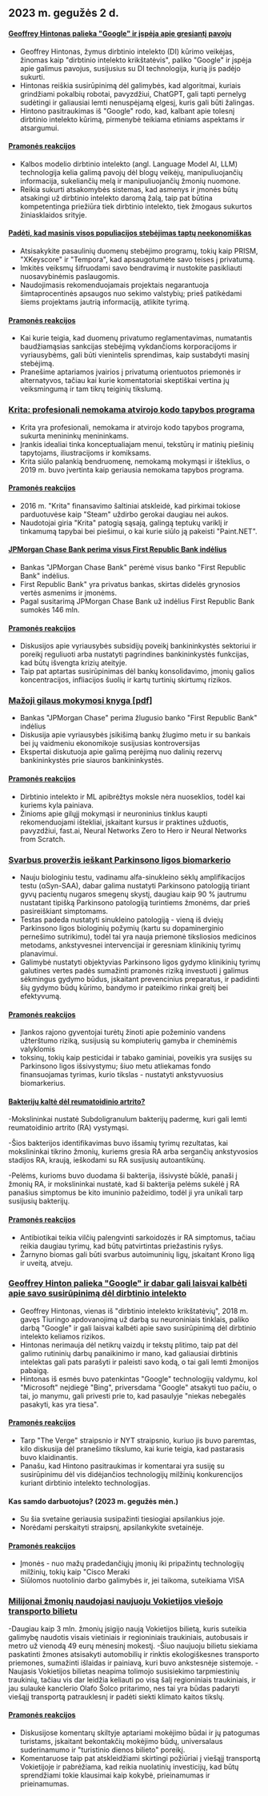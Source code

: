 

<CallToAction />

<Steps>

## 2023 m. gegužės 2 d.

#### [Geoffrey Hintonas palieka "Google" ir įspėja apie gresiantį pavojų](https://www.nytimes.com/2023/05/01/technology/ai-google-chatbot-engineer-quits-hinton.html)

- Geoffrey Hintonas, žymus dirbtinio intelekto (DI) kūrimo veikėjas, žinomas kaip "dirbtinio intelekto krikštatėvis", paliko "Google" ir įspėja apie galimus pavojus, susijusius su DI technologija, kurią jis padėjo sukurti.
- Hintonas reiškia susirūpinimą dėl galimybės, kad algoritmai, kuriais grindžiami pokalbių robotai, pavyzdžiui, ChatGPT, gali tapti pernelyg sudėtingi ir galiausiai lemti nenuspėjamą elgesį, kuris gali būti žalingas.
- Hintono pasitraukimas iš "Google" rodo, kad, kalbant apie tolesnį dirbtinio intelekto kūrimą, pirmenybė teikiama etiniams aspektams ir atsargumui.

#### [Pramonės reakcijos](http://news.ycombinator.com/item?id=35771104)

- Kalbos modelio dirbtinio intelekto (angl. Language Model AI, LLM) technologija kelia galimą pavojų dėl blogų veikėjų, manipuliuojančių informacija, sukeliančių melą ir manipuliuojančių žmonių nuomone.
- Reikia sukurti atsakomybės sistemas, kad asmenys ir įmonės būtų atsakingi už dirbtinio intelekto daromą žalą, taip pat būtina kompetentinga priežiūra tiek dirbtinio intelekto, tiek žmogaus sukurtos žiniasklaidos srityje.

#### [Padėti, kad masinis visos populiacijos stebėjimas taptų neekonomiškas](https://prism-break.org/en/)

- Atsisakykite pasaulinių duomenų stebėjimo programų, tokių kaip PRISM, "XKeyscore" ir "Tempora", kad apsaugotumėte savo teises į privatumą.
- Imkitės veiksmų šifruodami savo bendravimą ir nustokite pasikliauti nuosavybinėmis paslaugomis.
- Naudojimasis rekomenduojamais projektais negarantuoja šimtaprocentinės apsaugos nuo sekimo valstybių; prieš patikėdami šiems projektams jautrią informaciją, atlikite tyrimą.

#### [Pramonės reakcijos](http://news.ycombinator.com/item?id=35772005)

- Kai kurie teigia, kad duomenų privatumo reglamentavimas, numatantis baudžiamąsias sankcijas stebėjimą vykdančioms korporacijoms ir vyriausybėms, gali būti vienintelis sprendimas, kaip sustabdyti masinį stebėjimą.
- Pranešime aptariamos įvairios į privatumą orientuotos priemonės ir alternatyvos, tačiau kai kurie komentatoriai skeptiškai vertina jų veiksmingumą ir tam tikrų teiginių tikslumą.

### [Krita: profesionali nemokama atvirojo kodo tapybos programa](https://krita.org/en/)

- Krita yra profesionali, nemokama ir atvirojo kodo tapybos programa, sukurta menininkų menininkams.
- Įrankis idealiai tinka konceptualiajam menui, tekstūrų ir matinių piešinių tapytojams, iliustracijoms ir komiksams.
- Krita siūlo palankią bendruomenę, nemokamą mokymąsi ir išteklius, o 2019 m. buvo įvertinta kaip geriausia nemokama tapybos programa.

#### [Pramonės reakcijos](http://news.ycombinator.com/item?id=35771994)

- 2016 m. "Krita" finansavimo šaltiniai atskleidė, kad pirkimai tokiose parduotuvėse kaip "Steam" uždirbo gerokai daugiau nei aukos.
- Naudotojai giria "Krita" patogią sąsają, galingą teptukų variklį ir tinkamumą tapybai bei piešimui, o kai kurie siūlo ją pakeisti "Paint.NET".

#### [JPMorgan Chase Bank perima visus First Republic Bank indėlius](https://www.fdic.gov/news/press-releases/2023/pr23034.html)

- Bankas "JPMorgan Chase Bank" perėmė visus banko "First Republic Bank" indėlius.
- First Republic Bank" yra privatus bankas, skirtas didelės grynosios vertės asmenims ir įmonėms.
- Pagal susitarimą JPMorgan Chase Bank už indėlius First Republic Bank sumokės 146 mln.

#### [Pramonės reakcijos](http://news.ycombinator.com/item?id=35770048)

- Diskusijos apie vyriausybės subsidijų poveikį bankininkystės sektoriui ir poreikį reguliuoti arba nustatyti pagrindines bankininkystės funkcijas, kad būtų išvengta krizių ateityje.
- Taip pat aptartas susirūpinimas dėl bankų konsolidavimo, įmonių galios koncentracijos, infliacijos šuolių ir kartų turtinių skirtumų rizikos.

### [Mažoji gilaus mokymosi knyga [pdf]](https://fleuret.org/public/lbdl.pdf)

- Bankas "JPMorgan Chase" perima žlugusio banko "First Republic Bank" indėlius
- Diskusija apie vyriausybės įsikišimą bankų žlugimo metu ir su bankais bei jų vaidmeniu ekonomikoje susijusias kontroversijas
- Ekspertai diskutuoja apie galimą perėjimą nuo dalinių rezervų bankininkystės prie siauros bankininkystės.

#### [Pramonės reakcijos](http://news.ycombinator.com/item?id=35767789)

- Dirbtinio intelekto ir ML apibrėžtys moksle nėra nuoseklios, todėl kai kuriems kyla painiava.
- Žinioms apie gilųjį mokymąsi ir neuroninius tinklus kaupti rekomenduojami ištekliai, įskaitant kursus ir praktines užduotis, pavyzdžiui, fast.ai, Neural Networks Zero to Hero ir Neural Networks from Scratch.

### [Svarbus proveržis ieškant Parkinsono ligos biomarkerio](https://www.michaeljfox.org/publication/michael-j-fox-foundation-announces-significant-breakthrough-search-parkinsons-biomarker)

- Nauju biologiniu testu, vadinamu alfa-sinukleino sėklų amplifikacijos testu (αSyn-SAA), dabar galima nustatyti Parkinsono patologiją tiriant gyvų pacientų nugaros smegenų skystį, daugiau kaip 90 % jautrumu nustatant tipišką Parkinsono patologiją turintiems žmonėms, dar prieš pasireiškiant simptomams.
- Testas padeda nustatyti sinukleino patologiją - vieną iš dviejų Parkinsono ligos biologinių požymių (kartu su dopaminerginio pernešimo sutrikimu), todėl tai yra nauja priemonė tiksliosios medicinos metodams, ankstyvesnei intervencijai ir geresniam klinikinių tyrimų planavimui.
- Galimybė nustatyti objektyvias Parkinsono ligos gydymo klinikinių tyrimų galutines vertes padės sumažinti pramonės riziką investuoti į galimus sėkmingus gydymo būdus, įskaitant prevencinius preparatus, ir padidinti šių gydymo būdų kūrimo, bandymo ir pateikimo rinkai greitį bei efektyvumą.

#### [Pramonės reakcijos](http://news.ycombinator.com/item?id=35770563)

- Įlankos rajono gyventojai turėtų žinoti apie požeminio vandens užterštumo riziką, susijusią su kompiuterių gamyba ir cheminėmis valyklomis
- toksinų, tokių kaip pesticidai ir tabako gaminiai, poveikis yra susijęs su Parkinsono ligos išsivystymu; šiuo metu atliekamas fondo finansuojamas tyrimas, kurio tikslas - nustatyti ankstyvuosius biomarkerius.

#### [Bakterijų kaltė dėl reumatoidinio artrito?](https://www.the-scientist.com/news-opinion/a-bacterial-culprit-for-rheumatoid-arthritis-71088)

-Mokslininkai nustatė Subdoligranulum bakterijų padermę, kuri gali lemti reumatoidinio artrito (RA) vystymąsi.

-Šios bakterijos identifikavimas buvo išsamių tyrimų rezultatas, kai mokslininkai tikrino žmonių, kuriems gresia RA arba sergančių ankstyvosios stadijos RA, kraują, ieškodami su RA susijusių autoantikūnų.

-Pelėms, kurioms buvo duodama ši bakterija, išsivystė būklė, panaši į žmonių RA, ir mokslininkai nustatė, kad ši bakterija pelėms sukėlė į RA panašius simptomus be kito imuninio pažeidimo, todėl ji yra unikali tarp susijusių bakterijų.

#### [Pramonės reakcijos](http://news.ycombinator.com/item?id=35775704)

- Antibiotikai teikia vilčių palengvinti sarkoidozės ir RA simptomus, tačiau reikia daugiau tyrimų, kad būtų patvirtintas priežastinis ryšys.
- Žarnyno biomas gali būti svarbus autoimuninių ligų, įskaitant Krono ligą ir uveitą, atveju.

### [Geoffrey Hinton palieka "Google" ir dabar gali laisvai kalbėti apie savo susirūpinimą dėl dirbtinio intelekto](https://www.theverge.com/2023/5/1/23706311/hinton-godfather-of-ai-threats-fears-warnings)

- Geoffrey Hintonas, vienas iš "dirbtinio intelekto krikštatėvių", 2018 m. gavęs Tiuringo apdovanojimą už darbą su neuroniniais tinklais, paliko darbą "Google" ir gali laisvai kalbėti apie savo susirūpinimą dėl dirbtinio intelekto keliamos rizikos.
- Hintonas nerimauja dėl netikrų vaizdų ir tekstų plitimo, taip pat dėl galimo rutininių darbų panaikinimo ir mano, kad galiausiai dirbtinis intelektas gali pats parašyti ir paleisti savo kodą, o tai gali lemti žmonijos pabaigą.
- Hintonas iš esmės buvo patenkintas "Google" technologijų valdymu, kol "Microsoft" neįdiegė "Bing", priversdama "Google" atsakyti tuo pačiu, o tai, jo manymu, gali privesti prie to, kad pasaulyje "niekas nebegalės pasakyti, kas yra tiesa".

#### [Pramonės reakcijos](http://news.ycombinator.com/item?id=35771508)

- Tarp "The Verge" straipsnio ir NYT straipsnio, kuriuo jis buvo paremtas, kilo diskusija dėl pranešimo tikslumo, kai kurie teigia, kad pastarasis buvo klaidinantis.
- Panašu, kad Hintono pasitraukimas ir komentarai yra susiję su susirūpinimu dėl vis didėjančios technologijų milžinių konkurencijos kuriant dirbtinio intelekto technologijas.

#### Kas samdo darbuotojus? (2023 m. gegužės mėn.)

- Su šia svetaine geriausia susipažinti tiesiogiai apsilankius joje.
- Norėdami perskaityti straipsnį, apsilankykite svetainėje.

#### [Pramonės reakcijos](http://news.ycombinator.com/item?id=35773707)

- Įmonės - nuo mažų pradedančiųjų įmonių iki pripažintų technologijų milžinių, tokių kaip "Cisco Meraki
- Siūlomos nuotolinio darbo galimybės ir, jei taikoma, suteikiama VISA

### [Milijonai žmonių naudojasi naujuoju Vokietijos viešojo transporto bilietu](https://apnews.com/article/germany-public-transit-cheap-ticket-trains-metro-3d83f1a35ab8e3945b8034b9bd511c29)

-Daugiau kaip 3 mln. žmonių įsigijo naują Vokietijos bilietą, kuris suteikia galimybę naudotis visais vietiniais ir regioniniais traukiniais, autobusais ir metro už vienodą 49 eurų mėnesinį mokestį.
-Šiuo naujuoju bilietu siekiama paskatinti žmones atsisakyti automobilių ir rinktis ekologiškesnes transporto priemones, sumažinti išlaidas ir painiavą, kuri buvo ankstesnėje sistemoje.
-Naujasis Vokietijos bilietas neapima tolimojo susisiekimo tarpmiestinių traukinių, tačiau vis dar leidžia keliauti po visą šalį regioniniais traukiniais, ir jau sulaukė kanclerio Olafo Šolco pritarimo, nes tai yra būdas padaryti viešąjį transportą patrauklesnį ir padėti siekti klimato kaitos tikslų.

#### [Pramonės reakcijos](http://news.ycombinator.com/item?id=35770816)

- Diskusijose komentarų skiltyje aptariami mokėjimo būdai ir jų patogumas turistams, įskaitant bekontakčių mokėjimo būdų, universalaus suderinamumo ir "turistinio dienos bilieto" poreikį.
- Komentaruose taip pat atskleidžiami skirtingi požiūriai į viešąjį transportą Vokietijoje ir pabrėžiama, kad reikia nuolatinių investicijų, kad būtų sprendžiami tokie klausimai kaip kokybė, prieinamumas ir prieinamumas.

</Steps>
